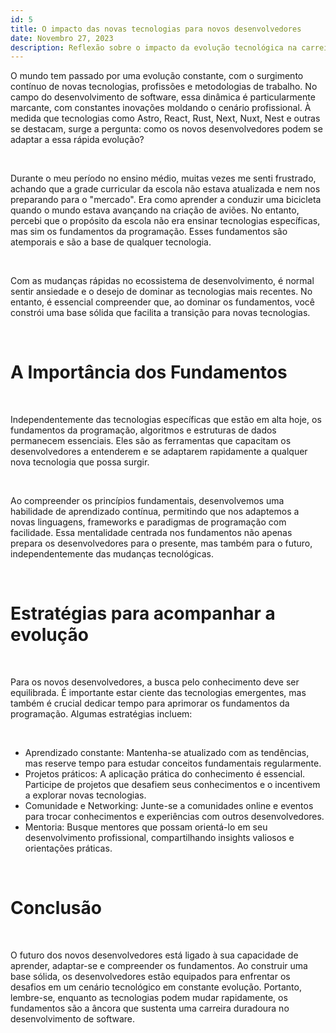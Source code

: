 ```yaml
---
id: 5   
title: O impacto das novas tecnologias para novos desenvolvedores
date: Novembro 27, 2023
description: Reflexão sobre o impacto da evolução tecnológica na carreira dos novos desenvolvedores
---
```


O mundo tem passado por uma evolução constante, com o surgimento contínuo de novas tecnologias, profissões e metodologias de trabalho. No campo do desenvolvimento de software, essa dinâmica é particularmente marcante, com constantes inovações moldando o cenário profissional. À medida que tecnologias como Astro, React, Rust, Next, Nuxt, Nest e outras se destacam, surge a pergunta: como os novos desenvolvedores podem se adaptar a essa rápida evolução?

<br />

Durante o meu período no ensino médio, muitas vezes me senti frustrado, achando que a grade curricular da escola não estava atualizada e nem nos preparando para o "mercado". Era como aprender a conduzir uma bicicleta quando o mundo estava avançando na criação de aviões. No entanto, percebi que o propósito da escola não era ensinar tecnologias específicas, mas sim os fundamentos da programação. Esses fundamentos são atemporais e são a base de qualquer tecnologia.

<br />

Com as mudanças rápidas no ecossistema de desenvolvimento, é normal sentir ansiedade e o desejo de dominar as tecnologias mais recentes. No entanto, é essencial compreender que, ao dominar os fundamentos, você constrói uma base sólida que facilita a transição para novas tecnologias.

<br />

<h1 className="mt-2 sm:mt-4 md:mt-6 lg:mt-8 xl:mt-10 border-b pb-2 font-extrabold text-xl sm:text-xl md:text-xl lg:text-2xl xl:text-2xl tracking-tight transition-colors first:mt-0">A Importância dos Fundamentos</h1>

<br />

Independentemente das tecnologias específicas que estão em alta hoje, os fundamentos da programação, algoritmos e estruturas de dados permanecem essenciais. Eles são as ferramentas que capacitam os desenvolvedores a entenderem e se adaptarem rapidamente a qualquer nova tecnologia que possa surgir.

<br />

Ao compreender os princípios fundamentais, desenvolvemos uma habilidade de aprendizado contínua, permitindo que nos adaptemos a novas linguagens, frameworks e paradigmas de programação com facilidade. Essa mentalidade centrada nos fundamentos não apenas prepara os desenvolvedores para o presente, mas também para o futuro, independentemente das mudanças tecnológicas.

<br />

<h1 className="mt-2 sm:mt-4 md:mt-6 lg:mt-8 xl:mt-10 border-b pb-2 font-extrabold text-xl sm:text-xl md:text-xl lg:text-2xl xl:text-2xl tracking-tight transition-colors first:mt-0">Estratégias para acompanhar a evolução</h1>

<br />

Para os novos desenvolvedores, a busca pelo conhecimento deve ser equilibrada. É importante estar ciente das tecnologias emergentes, mas também é crucial dedicar tempo para aprimorar os fundamentos da programação. Algumas estratégias incluem:

<br />

<ul className="flex flex-col gap-3" style={{ listStyle: 'decimal', marginLeft: '20px'}}>
    <li><span className="transition-all text-gray-600 font-extrabold" target="_blank">Aprendizado constante: </span> Mantenha-se atualizado com as tendências, mas reserve tempo para estudar conceitos fundamentais regularmente.</li>
    <li><span className="transition-all text-gray-600 font-extrabold" target="_blank">Projetos práticos: </span> A aplicação prática do conhecimento é essencial. Participe de projetos que desafiem seus conhecimentos e o incentivem a explorar novas tecnologias.</li>
    <li><span className="transition-all text-gray-600 font-extrabold" target="_blank">Comunidade e Networking: </span> Junte-se a comunidades online e eventos para trocar conhecimentos e experiências com outros desenvolvedores.</li>
    <li><span className="transition-all text-gray-600 font-extrabold" target="_blank">Mentoria: </span> Busque mentores que possam orientá-lo em seu desenvolvimento profissional, compartilhando insights valiosos e orientações práticas.</li>
</ul>

<br />

<h1 className="mt-2 sm:mt-4 md:mt-6 lg:mt-8 xl:mt-10 border-b pb-2 font-extrabold text-xl sm:text-xl md:text-xl lg:text-2xl xl:text-2xl tracking-tight transition-colors first:mt-0">Conclusão</h1>

<br />

O futuro dos novos desenvolvedores está ligado à sua capacidade de aprender, adaptar-se e compreender os fundamentos. Ao construir uma base sólida, os desenvolvedores estão equipados para enfrentar os desafios em um cenário tecnológico em constante evolução. Portanto, lembre-se, enquanto as tecnologias podem mudar rapidamente, os fundamentos são a âncora que sustenta uma carreira duradoura no desenvolvimento de software.